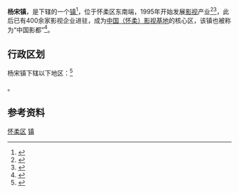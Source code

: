 {{中国乡级行政区
|景观照片文件名 = Beijing Film Academy Huairou Campus under construction (20190928122641).jpg
|景观照片描述 = 建设中的[[北京电影学院|北京电影学院]]怀柔新校区
|汉语拼音 = 
|其他语言 = 
|其他语言名称 = 
|旧称 = 
|地名出处 = 
|位置图文件名 = 
|位置图描述 = 
|自定义图片= 
|建置时间 = 
|政府驻地 = 
|毗邻 = 
|总面积 = 
|总人口 = 
|总人口年份 = 
|户籍人口 = 
|户籍人口年份 = 
|常住人口 = 
|常住人口年份 = 
|人口密度 = 
|GDP = 
|GDP年份 = 
|邮政编码 = 
|电话区号 = 10
|官方网站 = 
|网站名称 = 
|11/01/16/103/000}}

'''杨宋镇'''，是{{PRC admin/fullname|11/01/16/103/000|3}}下辖的一个[[行政建制镇|镇]]<ref>{{PRC admin/ref sgc|{{PRC admin/parent|11/01/16/103/000}}}}</ref>，位于怀柔区东南端，1995年开始发展[[影视|影视]]产业<ref>{{cite news|url=http://epaper.bjbusiness.com.cn/site1/bjsb/html/2017-09/18/content_381282.htm|title=怀柔影视产业升级主打生态牌|publisher=[[北京商报|北京商报]]|date=2017-09-18|accessdate=2019-09-29|archive-url=https://web.archive.org/web/20190929085428/http://epaper.bjbusiness.com.cn/site1/bjsb/html/2017-09/18/content_381282.htm|archive-date=2019-09-29|dead-url=yes}}</ref><ref>{{cite news|url=http://beijingww.qianlong.com/1470/2011/10/18/291%40149444.htm|title=怀柔影视基地：老北影华丽腾飞|publisher=[[北京晚报|北京晚报]]|date=2011-10-18|accessdate=2019-09-29|archiveurl=https://web.archive.org/web/20190929090018/http://beijingww.qianlong.com/1470/2011/10/18/291%40149444.htm|archivedate=2019-09-29}}</ref>，此后已有400余家影视企业进驻，成为[[中国（怀柔）影视基地|中国（怀柔）影视基地]]的核心区，该镇也被称为“中国影都”<ref>{{cite web|author=钟鑫|url=http://www.sohu.com/a/237655749_473043|title=北京电影学院的新家和邻居们|publisher=《大学生》杂志|date=2018-06-25|accessdate=2019-09-29|archive-date=2019-09-29|archive-url=https://web.archive.org/web/20190929090617/http://www.sohu.com/a/237655749_473043|dead-url=no}}</ref>。

== 行政区划 ==

杨宋镇下辖以下地区：<ref>{{PRC admin/ref sgc|11/01/16/103/000}}</ref>

{{PRC admin/children|11/01/16/103/000}}。

== 参考资料 ==

{{Reflist|2}}

{{北京市怀柔区行政区划}}
{{北京行政区划小作品}}

[[Category:北京市乡镇|怀柔区]]
[[Category:怀柔区行政区划|镇]]